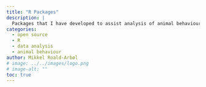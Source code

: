 ```yaml
---
title: "R Packages"
description: |
  Packages that I have developed to assist analysis of animal behaviour and physiology, especially with data from videos and respirometry. 
categories: 
  - open source   
  - R
  - data analysis
  - animal behaviour
author: Mikkel Roald-Arbøl
# image: ../../images/logo.png
# image-alt: "" 
toc: true
---
```



